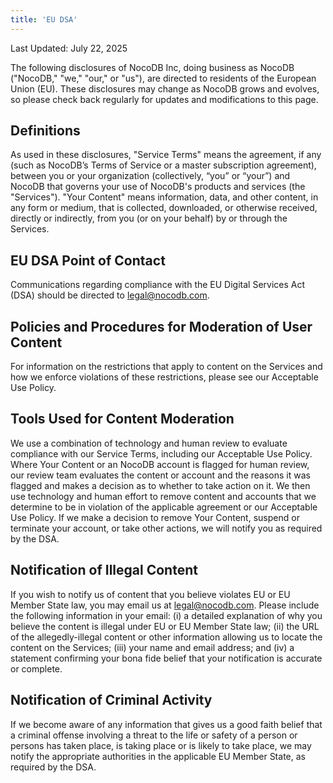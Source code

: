 ```yaml
---
title: 'EU DSA'
---
```


Last Updated: July 22, 2025

The following disclosures of NocoDB Inc, doing business as NocoDB ("NocoDB," "we," "our," or "us"), are directed to residents of the European Union (EU). These disclosures may change as NocoDB grows and evolves, so please check back regularly for updates and modifications to this page.

## Definitions
As used in these disclosures, "Service Terms" means the agreement, if any (such as NocoDB’s Terms of Service or a master subscription agreement), between you or your organization (collectively, “you” or “your”) and NocoDB that governs your use of NocoDB's products and services (the "Services"). "Your Content" means information, data, and other content, in any form or medium, that is collected, downloaded, or otherwise received, directly or indirectly, from you (or on your behalf) by or through the Services.

## EU DSA Point of Contact
Communications regarding compliance with the EU Digital Services Act (DSA) should be directed to legal@nocodb.com.

## Policies and Procedures for Moderation of User Content
For information on the restrictions that apply to content on the Services and how we enforce violations of these restrictions, please see our Acceptable Use Policy.

## Tools Used for Content Moderation
We use a combination of technology and human review to evaluate compliance with our Service Terms, including our Acceptable Use Policy.  Where Your Content or an NocoDB account is flagged for human review, our review team evaluates the content or account and the reasons it was flagged and makes a decision as to whether to take action on it.  We then use technology and human effort to remove content and accounts that we determine to be in violation of the applicable agreement or our Acceptable Use Policy.  If we make a decision to remove Your Content, suspend or terminate your account, or take other actions, we will notify you as required by the DSA.

## Notification of Illegal Content
If you wish to notify us of content that you believe violates EU or EU Member State law, you may email us at legal@nocodb.com.  Please include the following information in your email: (i) a detailed explanation of why you believe the content is illegal under EU or EU Member State law; (ii) the URL of the allegedly-illegal content or other information allowing us to locate the content on the Services; (iii) your name and email address; and (iv) a statement confirming your bona fide belief that your notification is accurate or complete.

## Notification of Criminal Activity
If we become aware of any information that gives us a good faith belief that a criminal offense involving a threat to the life or safety of a person or persons has taken place, is taking place or is likely to take place, we may notify the appropriate authorities in the applicable EU Member State, as required by the DSA.
